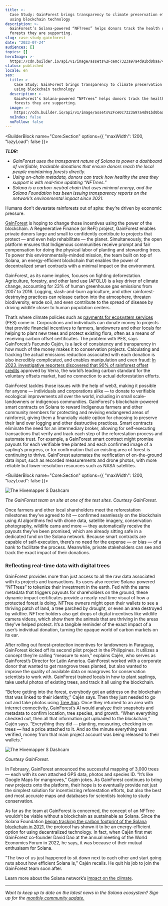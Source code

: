 ```yaml
---
title: >-
  Case Study: GainForest brings transparency to climate preservation efforts
  using blockchain technology
description: >-
  GainForest’s Solana-powered “NFTrees” helps donors track the health of the
  forests they are supporting.
slug: case-study-gainforest
date: "2023-07-24"
audiences: []
topics: []
heroImage: >-
  https://cdn.builder.io/api/v1/image/assets%2Fce0c7323a97a4d91bd0baa7490ec9139%2Fa0710ff64e4845059091faccf687c4f2
status: published
locale: en
seo:
  title: >-
    Case Study: GainForest brings transparency to climate preservation efforts
    using blockchain technology
  description: >-
    GainForest’s Solana-powered “NFTrees” helps donors track the health of the
    forests they are supporting.
  image: >-
    https://cdn.builder.io/api/v1/image/assets%2Fce0c7323a97a4d91bd0baa7490ec9139%2Fa0710ff64e4845059091faccf687c4f2
  noIndex: false
  noFollow: false
---
```


<BuilderBlock name="Core:Section" options={{
  "maxWidth": 1200,
  "lazyLoad": false
}}>

</BuilderBlock>

**_TLDR:_**

- _GainForest uses the transparent nature of Solana to power a dashboard of verifiable, trackable donations that ensure donors reach the local people maintaining forests directly._
- _Using on-chain metadata, donors can track how healthy the area they support is with real-time updating “NFTrees.”_
- _Solana is a carbon-neutral chain that uses minimal energy, and the Solana Foundation has been issuing transparency reports on the network’s environmental impact since 2021._

Humans don’t devastate rainforests out of spite: they’re driven by economic pressure.

[GainForest](https://www.gainforest.app/) is hoping to change those incentives using the power of the blockchain. A Regenerative Finance (or ReFi) project, GainForest enables private donors large and small to confidently contribute to projects that protect — and even help rehabilitate — the planet. Simultaneously, the open platform ensures that Indigenous communities receive prompt and fair compensation for doing the physical labor of planting and stewarding trees. To power this environmentally-minded mission, the team built on top of Solana, an energy-efficient blockchain that enables the power of decentralized smart contracts with a minimal impact on the environment.

GainForest, as its name implies, focuses on fighting deforestation. Agriculture, forestry, and other land use (AFOLU) is a key driver of climate change, accounting for 23% of human greenhouse gas emissions from 2007 to 2016. Logging, slash-and-burn agriculture, and other rainforest-destroying practices can release carbon into the atmosphere, threaten biodiversity, erode soil, and even contribute to the spread of disease by driving wildlife closer to human population centers.

That’s where climate policies such as [payments for ecosystem services](https://www.nature.com/articles/s41893-018-0033-0) (PES) come in. Corporations and individuals can donate money to projects that provide financial incentives to farmers, landowners and other locals for helping to plant new trees and protect existing flora, often as a means of receiving carbon offset certificates. The problem with PES, says GainForest’s Facundo Cajén, is a lack of consistency and transparency in how much of the money makes it to conservation projects. Calculating and tracking the actual emissions reduction associated with each donation is also incredibly complicated, and enables manipulation and even fraud: [In 2023, investigative reporters discovered that 90% of rainforest offset credits](https://www.theguardian.com/environment/2023/jan/18/revealed-forest-carbon-offsets-biggest-provider-worthless-verra-aoe) approved by Verra, the world’s leading carbon standard for the voluntary offsets market, had no connection to actual deforestation efforts.

GainForest tackles those issues with the help of web3, making it possible for anyone — individuals and corporations alike — to donate to verifiable ecological improvements all over the world, including in small scale-landowners or indigenous communities. GainForest's blockchain-powered smart contracts on Solana to reward Indigenous farmers and other community members for protecting and reviving endangered areas of rainforest, giving them a financially viable option for choosing to preserve their land over logging and other destructive practices. Smart contracts eliminate the need for an intermediary broker, allowing for self-executing transactions that verify and track each step of the reforestation process and automate trust. For example, a GainForest smart contract might promise payouts for each verifiable tree planted and each confirmed image of a sapling’s progress, or for confirmation that an existing area of forest is continuing to thrive. GainForest automates the verification of on-the-ground data input, such as recorded measurements and drone photos, with more reliable but lower-resolution resources such as NASA satellites.

<BuilderBlock name="Core:Section" options={{
  "maxWidth": 1200,
  "lazyLoad": false
}}>

</BuilderBlock>

![The Hivemapper S Dashcam](/case-study-gainforest/image-1.jpg)

_The GainForest team on site at one of the test sites. Courtesy GainForest._

Once farmers and other local shareholders meet the reforestation milestones they’ve agreed to hit — confirmed seamlessly on the blockchain using AI algorithms fed with drone data, satellite imagery, conservation photography, wildlife cams and more — they automatically receive the payouts they’ve been promised, which are already sitting safe in a dedicated fund on the Solana network. Because smart contracts are capable of self-execution, there’s no need for the expense — or bias — of a bank to facilitate the process. Meanwhile, private stakeholders can see and track the exact impact of their donations.

### Reflecting real-time data with digital trees

GainForest provides more than just access to all the raw data associated with its projects and transactions. Its users also receive Solana-powered “NFTrees” to tokenize their investment in the earth. Fed with the same metadata that triggers payouts for shareholders on the ground, these dynamic impact certificates provide a nearly-real time visual of how a protected forest is doing. NFTree owners might open their wallets to see a thriving patch of land, a tree parched by drought, or even an area destroyed by wildfire. NFTree holders also get drops of digital incentives like wildlife camera videos, which show them the animals that are thriving in the areas they’ve helped protect. It’s a tangible reminder of the exact impact of a user’s individual donation, turning the opaque world of carbon markets on its ear.

After rolling out forest-protection incentives for landowners in Paraguay, GainForest kicked off its second pilot project in the Philippines. It utilizes a concept they’re calling “measure to earn,” explains Cajén, who serves as GainForest’s Director for Latin America. GainForest worked with a corporate donor that wanted to get mangrove trees planted, but also wanted to improve the quality of available data on mangroves for conservation scientists to work with. GainForest trained locals in how to plant saplings, take useful photos of existing trees, and track it all using the blockchain.

“Before getting into the forest, everybody got an address on the blockchain that was linked to their identity,” Cajén says. Then they just needed to go out and take photos using [Tree App](https://www.youtube.com/watch?v=AnYfvXGJ4XQ). Once they returned to an area with internet connectivity, GainForest’s AI would analyze their snapshots and metadata to confirm location, tree species, and growth. “When everything checked out, then all that information got uploaded to the blockchain,” Cajén says. “Everything they did — planting, measuring, checking in on trees — had a price attached to it. And so the minute everything was verified, money from that main project account was being released to their wallets.”


![The Hivemapper S Dashcam](https://cdn.builder.io/api/v1/image/assets%2Fce0c7323a97a4d91bd0baa7490ec9139%2F2902dec9eac347c8b2046e0c1d8089b2?width=502)

_Courtesy GainForest._

In February, GainForest announced the successful mapping of 3,000 trees — each with its own attached GPS data, photos and species ID. “It’s like Google Maps for mangroves,” Cajén jokes. As GainForest continues to bring new projects onto the platform, their hope is to eventually provide not just the simplest solution for incentivizing reforestation efforts, but also the best and most accurate maps and databases for scientists looking to study conservation.


As far as the team at GainForest is concerned, the concept of an NFTree wouldn’t be viable without a blockchain as sustainable as Solana. Since the Solana Foundation [began tracking the carbon footprint of the Solana blockchain in 2021](https://solanaclimate.com/), the protocol has shown it to be an energy-efficient option for using decentralized technology. In fact, when Cajén first met GainForest co-founder David Dao at the annual meeting of the World Economics Forum in 2022, he says, it was because of their mutual enthusiasm for Solana.

“The two of us just happened to sit down next to each other and start going nuts about how efficient Solana is,” Cajén recalls. He quit his job to join the GainForest team soon after.

Learn more about the Solana network’s [impact on the climate](https://solanaclimate.com/).

---

_Want to keep up to date on the latest news in the Solana ecosystem? Sign up for the_ [_monthly community update._](https://solana.com/newsletter)

<BuilderBlock name="image + caption" options={{}}>

</BuilderBlock>

<BuilderBlock name="image + caption" options={{}}>

</BuilderBlock>
